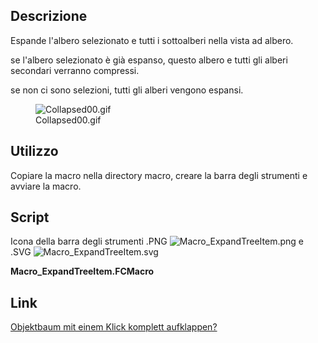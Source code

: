 <languages/>

{{Macro/it
|Name=Macro ExpandTreeItem
|Icon=Macro_ExpandTreeItem.svg
|Description=Questa macro espande l'albero selezionato e tutti i sottoalberi nella visualizzazione ad albero.<br/>Se non c'è alcuna selezione, tutti gli alberi vengono espansi.
|Author=wmayer, UR_
|Version=00.02
|Date=2019-07-25
|FCVersion=All
|Download=[https://wiki.freecad.org/images/9/94/Macro_ExpandTreeItem.svg ToolBar Icon]
}}

<span id="Description"></span>
==Descrizione==

Espande l'albero selezionato e tutti i sottoalberi nella vista ad albero.

se l'albero selezionato è già espanso, questo albero e tutti gli alberi secondari verranno compressi.

se non ci sono selezioni, tutti gli alberi vengono espansi.

[[File:Collapsed00.gif]]

<span id="Usage"></span>
==Utilizzo==

Copiare la macro nella directory macro, creare la barra degli strumenti e avviare la macro.

==Script==

Icona della barra degli strumenti .PNG [[File:Macro ExpandTreeItem.png]] e .SVG [[File:Macro ExpandTreeItem.svg]]

'''Macro_ExpandTreeItem.FCMacro'''

{{MacroCode|code=
# -*- coding: utf-8 -*-
#
# Expands selected tree and all sub trees in the tree view.
# if selected tree is already expanded this tree and all sub trees are collapsed True/False
# if there is no selection all trees are expanded
#
__Title__    = "Macro ExpandTreeItem"
__Author__   = "wmayer, UR_"
__Version__  = "00.02"
__Date__     = "2019-07-25"

import PySide
from PySide import QtGui ,QtCore
from PySide.QtGui import *
from PySide.QtCore import *

def toggleAll(tree, item, collapse):
    if collapse == False:
        tree.expandItem(item)
    elif collapse == True:  
        tree.collapseItem(item)

    for i in range(item.childCount()):
        toggleAll(tree, item.child(i), collapse)

mw = Gui.getMainWindow()
trees = mw.findChildren(QtGui.QTreeWidget)

for tree in trees:
    items = tree.selectedItems()

    try:
        if items == []:
            #tree.selectAll()                          # select all object
            for obj in FreeCAD.ActiveDocument.Objects: # select obj.OutList
                if len(obj.OutList) != 0:
                    Gui.Selection.addSelection(obj)
                    items = tree.selectedItems()
            for item in items:
                toggleAll(tree, item, False)
    except Exception:
        None

    for item in items:
            if item.isExpanded() == True:
                toggleAll(tree, item, True)
        #            print ("collapsing")
            else:
                toggleAll(tree, item, False)
        #            print ("expanding")

}}

==Link==

[https://forum.freecad.org/viewtopic.php?f=13&t=29406 Objektbaum mit einem Klick komplett aufklappen?]